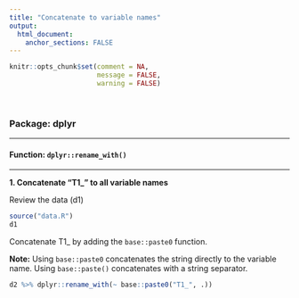 ```yaml
---
title: "Concatenate to variable names"
output: 
  html_document:
    anchor_sections: FALSE
---
```


```r
knitr::opts_chunk$set(comment = NA,
                      message = FALSE,
                      warning = FALSE)
```

<br>

### Package: dplyr

---

#### Function: `dplyr::rename_with()`

---

**1\. Concatenate "T1_" to all variable names**

Review the data (d1)

```r

source("data.R")
d1

```

Concatenate T1_ by adding the `base::paste0` function.

**Note:** Using `base::paste0` concatenates the string directly to the variable name. Using `base::paste()` concatenates with a string separator.

```r

d2 %>% dplyr::rename_with(~ base::paste0("T1_", .))

```
